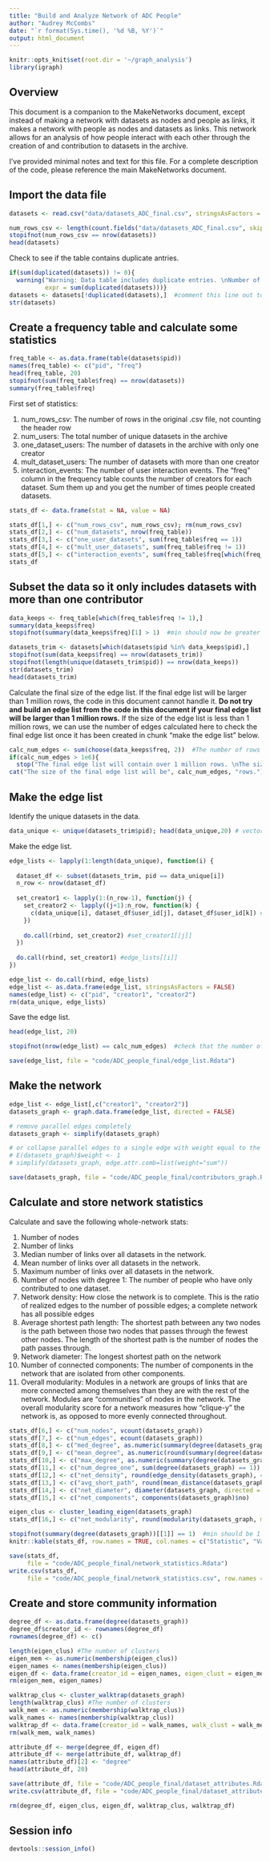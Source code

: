 ```yaml
---
title: "Build and Analyze Network of ADC People"
author: "Audrey McCombs"
date: "`r format(Sys.time(), '%d %B, %Y')`"
output: html_document
---
```


```r
knitr::opts_knit$set(root.dir = '~/graph_analysis')
library(igraph)
```

## Overview

This document is a companion to the MakeNetworks document, except instead of making a network with datasets as nodes and people as links, it makes a network with people as nodes and datasets as links.  This network allows for an analysis of how people interact with each other through the creation of and contribution to datasets in the archive.

I've provided minimal notes and text for this file.  For a complete description of the code, please reference the main MakeNetworks document.

## Import the data file

```r
datasets <- read.csv("data/datasets_ADC_final.csv", stringsAsFactors = FALSE)

num_rows_csv <- length(count.fields("data/datasets_ADC_final.csv", skip = 1))
stopifnot(num_rows_csv == nrow(datasets))
head(datasets)
```

Check to see if the table contains duplicate antries.

```r
if(sum(duplicated(datasets)) != 0){ 
  warning("Warning: Data table includes duplicate entries. \nNumber of duplicate entries: ",
          expr = sum(duplicated(datasets)))}
datasets <- datasets[!duplicated(datasets),]  #comment this line out to keep parallel edges
str(datasets)
```

## Create a frequency table and calculate some statistics


```r
freq_table <- as.data.frame(table(datasets$pid))
names(freq_table) <- c("pid", "freq")
head(freq_table, 20)
stopifnot(sum(freq_table$freq) == nrow(datasets))
summary(freq_table$freq)
```

First set of statistics:

1. num_rows_csv: The number of rows in the original .csv file, not counting the header row
2. num_users: The total number of unique datasets in the archive
3. one_dataset_users: The number of datasets in the archive with only one creator
4. mult_dataset_users: The number of datasets  with more than one creator
5. interaction_events: The number of user interaction events.  The "freq" column in the frequency table counts the number of creators for each dataset.  Sum them up and you get the number of times people created datasets.

```r
stats_df <- data.frame(stat = NA, value = NA)

stats_df[1,] <- c("num_rows_csv", num_rows_csv); rm(num_rows_csv)
stats_df[2,] <- c("num_datasets", nrow(freq_table))
stats_df[3,] <- c("one_user_datasets", sum(freq_table$freq == 1))
stats_df[4,] <- c("mult_user_datasets", sum(freq_table$freq != 1))
stats_df[5,] <- c("interaction_events", sum(freq_table$freq[which(freq_table$freq != 1)]))
stats_df
```

## Subset the data so it only includes datasets with more than one contributor

```r
data_keeps <- freq_table[which(freq_table$freq != 1),]
summary(data_keeps$freq)
stopifnot(summary(data_keeps$freq)[1] > 1)  #min should now be greater than 1

datasets_trim <- datasets[which(datasets$pid %in% data_keeps$pid),]
stopifnot(sum(data_keeps$freq) == nrow(datasets_trim))
stopifnot(length(unique(datasets_trim$pid)) == nrow(data_keeps))
str(datasets_trim)
head(datasets_trim)
```

Calculate the final size of the edge list.  If the final edge list will be larger than 1 million rows, the code in this document cannot handle it.  **Do not try and build an edge list from the code in this document if your final edge list will be larger than 1 million rows.**  If the size of the edge list is less than 1 million rows, we can use the number of edges calculated here to check the final edge list once it has been created in chunk "make the edge list" below. 

```r
calc_num_edges <- sum(choose(data_keeps$freq, 2))  #The number of rows in the final edge list
if(calc_num_edges > 1e6){
  stop("The final edge list will contain over 1 million rows. \nThe size of the edge list will be ", expr = calc_num_edges, " rows.")}
cat("The size of the final edge list will be", calc_num_edges, "rows.")
```

## Make the edge list

Identify the unique datasets in the data.

```r
data_unique <- unique(datasets_trim$pid); head(data_unique,20) # vector of unique datasets
```

Make the edge list.

```r
edge_lists <- lapply(1:length(data_unique), function(i) {
  
  dataset_df <- subset(datasets_trim, pid == data_unique[i])
  n_row <- nrow(dataset_df)
  
  set_creator1 <- lapply(1:(n_row-1), function(j) {
    set_creator2 <- lapply((j+1):n_row, function(k) {
      c(data_unique[i], dataset_df$user_id[j], dataset_df$user_id[k]) #set_creator2[[k]]
    })
    
    do.call(rbind, set_creator2) #set_creator1[[j]]
  })
  
  do.call(rbind, set_creator1) #edge_lists[[i]]
})

edge_list <- do.call(rbind, edge_lists)
edge_list <- as.data.frame(edge_list, stringsAsFactors = FALSE)
names(edge_list) <- c("pid", "creator1", "creator2")
rm(data_unique, edge_lists)
```

Save the edge list.

```r
head(edge_list, 20)

stopifnot(nrow(edge_list) == calc_num_edges)  #check that the number of rows in the edge list is what they were calculated up in chunk "trim table of datasets" 

save(edge_list, file = "code/ADC_people_final/edge_list.Rdata")
```

## Make the network

```r
edge_list <- edge_list[,c("creator1", "creator2")]
datasets_graph <- graph.data.frame(edge_list, directed = FALSE)

# remove parallel edges completely
datasets_graph <- simplify(datasets_graph) 

# or collapse parallel edges to a single edge with weight equal to the total number of parallel edges
# E(datasets_graph)$weight <- 1
# simplify(datasets_graph, edge.attr.comb=list(weight="sum"))

save(datasets_graph, file = "code/ADC_people_final/contributors_graph.Rdata")
```

## Calculate and store network statistics

Calculate and save the following whole-network stats:

1. Number of nodes
2. Number of links
3. Median number of links over all datasets in the network.
4. Mean number of links over all datasets in the network.
5. Maximum number of links over all datasets in the network.
6. Number of nodes with degree 1: The number of people who have only contributed to one dataset.
7. Network density: How close the network is to complete.  This is the ratio of realized edges to the number of possible edges; a complete network has all possible edges
8. Average shortest path length: The shortest path between any two nodes is the path between those two nodes that passes through the fewest other nodes.  The length of the shortest path is the number of nodes the path passes through.
9. Network diameter: The longest shortest path on the network
10. Number of connected components: The number of components in the network that are isolated from other components.
11. Overall modularity: Modules in a network are groups of links that are more connected among themselves than they are with the rest of the network.  Modules are "communities" of nodes in the network.  The overall modularity score for a network measures how "clique-y" the network is, as opposed to more evenly connected throughout.

```r
stats_df[6,] <- c("num_nodes", vcount(datasets_graph))
stats_df[7,] <- c("num_edges", ecount(datasets_graph))
stats_df[8,] <- c("med_degree", as.numeric(summary(degree(datasets_graph))[3]))
stats_df[9,] <- c("mean_degree", as.numeric(round(summary(degree(datasets_graph))[4],2)))
stats_df[10,] <- c("max_degree", as.numeric(summary(degree(datasets_graph))[6]))
stats_df[11,] <- c("num_degree_one", sum(degree(datasets_graph) == 1))
stats_df[12,] <- c("net_density", round(edge_density(datasets_graph), 4)) 
stats_df[13,] <- c("avg_short_path", round(mean_distance(datasets_graph, directed = FALSE),2))
stats_df[14,] <- c("net_diameter", diameter(datasets_graph, directed = FALSE))
stats_df[15,] <- c("net_components", components(datasets_graph)$no)

eigen_clus <- cluster_leading_eigen(datasets_graph)
stats_df[16,] <- c("net_modularity", round(modularity(datasets_graph, membership = membership(eigen_clus)),4))

stopifnot(summary(degree(datasets_graph))[[1]] == 1)  #min should be 1
knitr::kable(stats_df, row.names = TRUE, col.names = c("Statistic", "Value"), label = "Network statistics")

save(stats_df,
     file = "code/ADC_people_final/network_statistics.Rdata")
write.csv(stats_df,
     file = "code/ADC_people_final/network_statistics.csv", row.names = FALSE)
```

## Create and store community information

```r
degree_df <- as.data.frame(degree(datasets_graph))
degree_df$creator_id <- rownames(degree_df)
rownames(degree_df) <- c()

length(eigen_clus) #The number of clusters
eigen_mem <- as.numeric(membership(eigen_clus))
eigen_names <- names(membership(eigen_clus))
eigen_df <- data.frame(creator_id = eigen_names, eigen_clust = eigen_mem)
rm(eigen_mem, eigen_names)

walktrap_clus <- cluster_walktrap(datasets_graph)
length(walktrap_clus) #The number of clusters
walk_mem <- as.numeric(membership(walktrap_clus))
walk_names <- names(membership(walktrap_clus))
walktrap_df <- data.frame(creator_id = walk_names, walk_clust = walk_mem)
rm(walk_mem, walk_names)

attribute_df <- merge(degree_df, eigen_df)
attribute_df <- merge(attribute_df, walktrap_df)
names(attribute_df)[2] <- "degree"
head(attribute_df, 20)

save(attribute_df, file = "code/ADC_people_final/dataset_attributes.Rdata")
write.csv(attribute_df, file = "code/ADC_people_final/dataset_attributes.csv", row.names = FALSE)

rm(degree_df, eigen_clus, eigen_df, walktrap_clus, walktrap_df)

```

## Session info

```r
devtools::session_info()
```